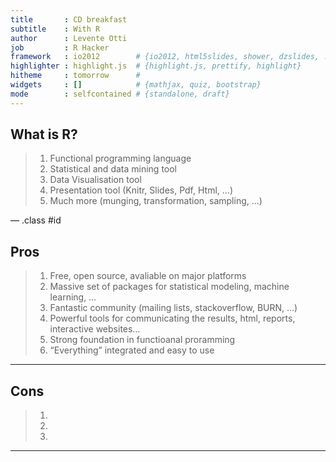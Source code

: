 ```yaml
---
title       : CD breakfast 
subtitle    : With R
author      : Levente Otti
job         : R Hacker
framework   : io2012        # {io2012, html5slides, shower, dzslides, ...}
highlighter : highlight.js  # {highlight.js, prettify, highlight}
hitheme     : tomorrow      # 
widgets     : []            # {mathjax, quiz, bootstrap}
mode        : selfcontained # {standalone, draft}
---
```


## What is R?

> 1. Functional programming language
> 2. Statistical and data mining tool
> 3. Data Visualisation tool
> 4. Presentation tool (Knitr, Slides, Pdf, Html, ...)
> 5. Much more (munging, transformation, sampling, ...)

--- .class #id 

## Pros
> 1. Free, open source, avaliable on major platforms
> 2. Massive set of packages for statistical modeling, machine learning, ...
> 3. Fantastic community (mailing lists, stackoverflow, BURN, ...)
> 4. Powerful tools for communicating the results, html, reports, interactive websites...
> 5. Strong foundation in functioanal proramming
> 6. "Everything" integrated and easy to use 

---

## Cons

> 1. 
> 2. 
> 3. 

---

